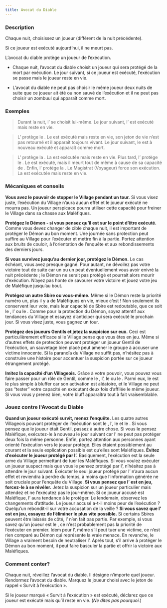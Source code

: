 ```yaml
---
title: Avocat du Diable
---
```



<Role AVOCAT_DU_DIABLE header />

### Description

Chaque nuit, choisissez un joueur (différent de la nuit précédente).

Si ce joueur est exécuté aujourd’hui, il ne meurt pas.

L’avocat du diable protège un joueur de l’exécution.

-   Chaque nuit, l’avocat du diable choisit un joueur qui sera protégé de la mort par exécution. Le jour suivant, si ce joueur est exécuté, l’exécution se passe mais le joueur reste en vie.

-   L’avocat du diable ne peut pas choisir le même joueur deux nuits de suite que ce joueur ait été ou non sauvé de l’exécution et il ne peut pas choisir un zombuul qui apparaît comme mort. 

### Exemples

> Durant la nuit, l’<Role AVOCAT_DU_DIABLE /> se choisit lui-même. Le jour suivant, l’<Role AVOCAT_DU_DIABLE /> est exécuté mais reste en vie.

> L’<Role AVOCAT_DU_DIABLE /> protège le <Role ZOMBUUL />. Le <Role ZOMBUUL /> est exécuté mais reste en vie, son jeton de vie n’est pas retourné et il apparaît toujours vivant. Le jour suivant, le <Role ZOMBUUL /> est à nouveau exécuté et apparaît comme mort.

> L’<Role AVOCAT_DU_DIABLE /> protège la <Role MAMIE />. La <Role MAMIE /> est exécutée mais reste en vie. Plus tard, l’<Role AVOCAT_DU_DIABLE /> protège le <Role INVENTEUR />. Le <Role INVENTEUR /> est exécuté, mais il meurt tout de même à cause de sa capacité de <Role INVENTEUR />. Enfin, l’<Role AVOCAT_DU_DIABLE /> protège la <Role GITANE />. Le Magistrat (Voyageur) force son exécution. La <Role GITANE /> est exécutée mais reste en vie.

### Mécaniques et conseils

**Vous avez le pouvoir de stopper le Village pendant un tour.** Si vous visez juste, l’exécution du Village n’aura aucun effet et le joueur exécuté ne mourra pas. Un joueur perspicace pourra utiliser cette capacité pour freiner le Village dans sa chasse aux Maléfiques.

**Protégez le Démon - si vous pensez qu’il est sur le point d’être exécuté.** Comme vous devez changer de cible chaque nuit, il est important de protéger le Démon au bon moment. Une journée sans protection peut suffire au Village pour l’exécuter et mettre fin à la partie. Portez attention aux bruits de couloir, à l’orientation de l’enquête et aux rebondissements des derniers jours.

**Si vous survivez jusqu’au dernier jour, protégez le Démon.** Le cas échéant, vous avez presque gagné. Pour autant, ne dévoilez pas votre victoire tout de suite car un <Role MENESTREL /> ou un <Role AUBERGISTE /> peut éventuellement vous avoir enivré la nuit précédente ; le Démon ne serait pas protégé et pourrait alors mourir d’exécution. N’ayez pas honte de savourer votre victoire et jouez votre jeu de Maléfique jusqu’au bout.

**Protégez un autre Sbire ou vous-même.** Même si le Démon reste la priorité numéro un, plus il y a de Maléfiques en vie, mieux c’est ! Non seulement ils conservent leur vote, mais leur capacité de Sbire est redoutable, que ce soit le <Role PARRAIN />, l’<Role ASSASSIN /> ou le <Role CONSPIRATEUR />. Comme pour la protection du Démon, soyez attentif aux tendances du Village et essayez d’anticiper qui sera exécuté le prochain jour. Si vous visez juste, vous gagnez un tour.

**Protégez des joueurs Gentils et jetez la suspicion sur eux.** Ceci est particulièrement efficace si le Village pense que vous êtes en jeu. Même si d’autres effets de protection peuvent protéger un joueur Gentil de l’exécution, un sauvetage bien placé peut amener le groupe à accuser une victime innocente. Si la paranoïa du Village ne suffit pas, n’hésitez pas à construire une histoire pour accentuer la suspicion portée sur ce joueur étrangement protégé.

**Imitez la capacité d’un Villageois.** Grâce à votre pouvoir, vous pouvez vous faire passer pour un rôle de Gentil, comme le <Role MARIN />, l’<Role HERBORISTE />, le <Role PACIFISTE /> ou le <Role FOU />. Parmi eux, le <Role PACIFISTE /> est le plus simple à bluffer car son activation est aléatoire, et le Village ne peut pas “tester” votre capacité en exécutant deux fois d’affilée le même joueur. Si vous vous y prenez bien, votre bluff apparaîtra tout à fait vraisemblable.


### Jouez contre l'Avocat du Diable
**Quand un joueur exécuté survit, menez l’enquête.** Les quatre autres Villageois pouvant protéger de l’exécution sont le <Role MARIN />, l’<Role HERBORISTE />, le <Role PACIFISTE /> et le <Role FOU />. Si vous pensez que le joueur était Gentil, passez à autre chose. Si vous le pensez Maléfique, exécutez-le à nouveau le jour suivant car l’<Role AVOCAT_DU_DIABLE /> ne peut pas protéger deux fois la même personne. Enfin, portez attention aux personnes ayant orienté l’exécution vers le joueur protégé. Elles étaient possiblement au courant et la seule explication possible est qu’elles sont Maléfiques.
**Évitez d’exécuter le joueur protégé par l’<Role AVOCAT_DU_DIABLE />.** Basiquement, l’exécution est la seule arme du Village permettant de tuer les Maléfiques. Si vous voulez exécuter un joueur suspect mais que vous le pensez protégé par l’<Role AVOCAT_DU_DIABLE />, n’hésitez pas à attendre le jour suivant. Exécuter le seul joueur protégé par l’<Role AVOCAT_DU_DIABLE /> n’aura aucun effet et reviendra à perdre du temps, à moins que l’information générée ne soit cruciale pour l’enquête du Village.
**Si vous pensez que l’<Role AVOCAT_DU_DIABLE /> est en jeu, forcez-le à se révéler.** Jetez la suspicion sur un joueur particulier mais attendez et ne l’exécutez pas le jour-même. Si ce joueur accusé est Maléfique, l’<Role AVOCAT_DU_DIABLE /> aura tendance à le protéger. Le lendemain, observez les changements d’attitude. Le joueur accusé a-t-il moins peur de l’exécution ? Quelqu’un rebondit-il sur votre accusation de la veille ?
**Si vous savez que l’<Role AVOCAT_DU_DIABLE /> est en jeu, essayez de l’éliminer le plus vite possible.** Si certains Sbires peuvent être laissés de côté, l’<Role AVOCAT_DU_DIABLE /> n’en fait pas partie. Par exemple, si vous savez qu’un joueur est le <Role BARON />, ce n’est probablement pas la priorité de l’exécuter en premier. Idem pour l’<Role ASSASSIN />, même s’il peut tuer une victime, ce n’est rien comparé au Démon qui représente la vraie menace. En revanche, le Village a vraiment besoin de neutraliser l’<Role AVOCAT_DU_DIABLE />. Après tout, s’il arrive à protéger le Démon au bon moment, il peut faire basculer la partie et offrir la victoire aux Maléfiques.

### Comment conter?

Chaque nuit, réveillez l’avocat du diable. Il désigne n’importe quel joueur. Rendormez l’avocat du diable. Marquez le joueur choisi avec le jeton de rappel « Survit à l’exécution ».

Si le joueur marqué « Survit à l’exécution » est exécuté, déclarez que ce joueur est exécuté mais qu’il reste en vie. (_Ne dites pas pourquoi._)